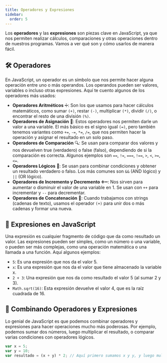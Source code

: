 ```yaml
---
title: Operadores y Expresiones
sidebar:
  order: 5
---
```


Los **operadores** y las **expresiones** son piezas clave en JavaScript, ya que nos permiten realizar cálculos, comparaciones y otras operaciones dentro de nuestros programas. Vamos a ver qué son y cómo usarlos de manera fácil.

## 🛠️ Operadores

En JavaScript, un operador es un símbolo que nos permite hacer alguna operación entre uno o más operandos. Los operandos pueden ser valores, variables o incluso otras expresiones. Aquí te cuento algunos de los operadores más usados:

- **Operadores Aritméticos** ➗: Son los que usamos para hacer cálculos matemáticos, como sumar `(+)`, restar `(-)`, multiplicar `(*)`, dividir `(/)`, o encontrar el resto de una división `(%)`.
- **Operadores de Asignación** 📝: Estos operadores nos permiten darle un valor a una variable. El más básico es el signo igual `(=)`, pero también tenemos variantes como `+=`, `-=`, `*=`, `/=`, que nos permiten hacer la operación y asignar el resultado en un solo paso.
- **Operadores de Comparación** 🔍: Se usan para comparar dos valores y nos devuelven true (verdadero) o false (falso), dependiendo de si la comparación es correcta. Algunos ejemplos son `==`, `!=`, `===`, `!==`, `>`, `<`, `>=`, `<=`.
- **Operadores Lógicos** 🤔: Se usan para combinar condiciones y obtener un resultado verdadero o falso. Los más comunes son `&&` (AND lógico) y `||` (OR lógico).
- **Operadores de Incremento y Decremento** ➕➖: Nos sirven para aumentar o disminuir el valor de una variable en 1. Se usan con `++` para incrementar y `--` para decrementar.
- **Operadores de Concatenación** 🔗: Cuando trabajamos con strings (cadenas de texto), usamos el operador `(+)` para unir dos o más cadenas y formar una nueva.

## 🧩 Expresiones en JavaScript

Una expresión es cualquier fragmento de código que da como resultado un valor. Las expresiones pueden ser simples, como un número o una variable, o pueden ser más complejas, como una operación matemática o una llamada a una función. Aquí algunos ejemplos:

- `5`: Es una expresión que nos da el valor 5.
- `x`: Es una expresión que nos da el valor que tiene almacenado la variable x.
- `2 + 3`: Una expresión que nos da como resultado el valor 5 (al sumar 2 y 3).
- `Math.sqrt(16)`: Esta expresión devuelve el valor 4, que es la raíz cuadrada de 16.

## 🔄 Combinando Operadores y Expresiones

Lo genial de JavaScript es que podemos combinar operadores y expresiones para hacer operaciones mucho más poderosas. Por ejemplo, podemos sumar dos números, luego multiplicar el resultado, o comparar varias condiciones con operadores lógicos.

```js
var x = 5;
var y = 10;
var resultado = (x + y) * 2; // Aquí primero sumamos x y y, y luego multiplicamos el resultado por 2.
```
